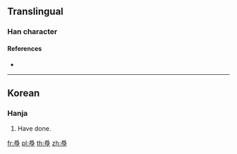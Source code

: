 ==Translingual==

===Han character===
{{Han char|rn=87|rad=爪|as=10|sn=14|four=||wub=ETNB|canj=BHFN|ids=⿱爲了}}

====References====
* {{Han ref|kx=0689.221|dj=1102.211|hdz=32036.111|uh=7233|ud=29235}}

----

==Korean==

===Hanja===
{{ko-hanja|hangeul=한|eumhun=|rv=|mr=|y=}}

# Have done.

[[fr:爳]]
[[pl:爳]]
[[th:爳]]
[[zh:爳]]